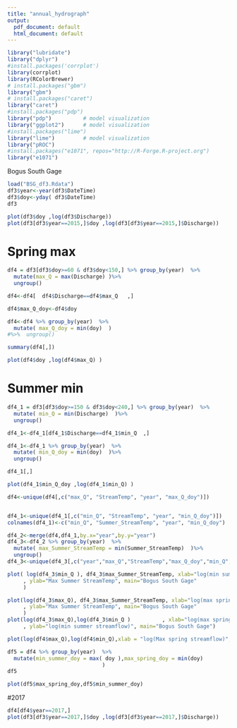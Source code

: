 ```yaml
---
title: "annual_hydrograph"
output:
  pdf_document: default
  html_document: default
---
```


```r
library("lubridate")
library("dplyr")
#install.packages('corrplot')
library(corrplot)
library(RColorBrewer)
# install.packages("gbm")
library("gbm")
# install.packages("caret")
library("caret")
#install.packages("pdp")
library("pdp")          # model visualization
library("ggplot2")      # model visualization
#install.packages("lime")
library("lime")         # model visualization
library("pROC")
#install.packages("e1071", repos="http://R-Forge.R-project.org")
library("e1071")
```

Bogus South Gage
```r
load("BSG_df3.Rdata")
df3$year<-year(df3$DateTime)
df3$doy<-yday( df3$DateTime)
df3
```

```r
plot(df3$doy ,log(df3$Discharge))
plot(df3[df3$year==2015,]$doy ,log(df3[df3$year==2015,]$Discharge))
```

# Spring max
```r
df4 = df3[df3$doy>=60 & df3$doy<150,] %>% group_by(year)  %>% 
  mutate(max_Q = max(Discharge) )%>% 
  ungroup()

df4<-df4[  df4$Discharge==df4$max_Q   ,]

df4$max_Q_doy<-df4$doy

df4<-df4 %>% group_by(year)  %>% 
  mutate( max_Q_doy = min(doy)  )
#%>%  ungroup()

summary(df4[,])

plot(df4$doy ,log(df4$max_Q) )

```

# Summer min
```r
df4_1 = df3[df3$doy>=150 & df3$doy<240,] %>% group_by(year)  %>% 
  mutate( min_Q = min(Discharge)  )%>% 
  ungroup()

df4_1<-df4_1[df4_1$Discharge==df4_1$min_Q  ,]

df4_1<-df4_1 %>% group_by(year)  %>% 
  mutate( min_Q_doy = min(doy)  )%>% 
  ungroup()

df4_1[,]

plot(df4_1$min_Q_doy ,log(df4_1$min_Q) )

```

```r
df4<-unique(df4[,c("max_Q", "StreamTemp", "year", "max_Q_doy")])


df4_1<-unique(df4_1[,c("min_Q", "StreamTemp", "year", "min_Q_doy")])
colnames(df4_1)<-c("min_Q", "Summer_StreamTemp", "year", "min_Q_doy")
```

```r
df4_2<-merge(df4,df4_1,by.x="year",by.y="year")
df4_3<-df4_2 %>% group_by(year)  %>% 
  mutate( max_Summer_StreamTemp = min(Summer_StreamTemp)  )%>% 
  ungroup()
df4_3<-unique(df4_3[,c("year","max_Q","StreamTemp","max_Q_doy","min_Q", "min_Q_doy",             "max_Summer_StreamTemp")])

plot( log(df4_3$min_Q ), df4_3$max_Summer_StreamTemp, xlab="log(min summer streamflow)"
     , ylab="Max Summer StreamTemp", main="Bogus South Gage"
     ) 

plot(log(df4_3$max_Q), df4_3$max_Summer_StreamTemp, xlab="log(max spring streamflow)"
     , ylab="Max Summer StreamTemp", main="Bogus South Gage"
     ) 
plot(log(df4_3$max_Q),log(df4_3$min_Q )          , xlab="log(max spring streamflow)"
     , ylab="log(min summer streamflow)", main="Bogus South Gage")

```












```r
plot(log(df4$max_Q),log(df4$min_Q),xlab = "log(Max spring streamflow)", ylab = "log(Min summer streamflow)", main="Bogus South Gage")
```

```r
df5 = df4 %>% group_by(year)  %>% 
  mutate(min_summer_doy = max( doy ),max_spring_doy = min(doy)
                              )
df5
```

```r
plot(df5$max_spring_doy,df5$min_summer_doy)
```
#2017
```r
df4[df4$year==2017,]
plot(df3[df3$year==2017,]$doy ,log(df3[df3$year==2017,]$Discharge))
```

